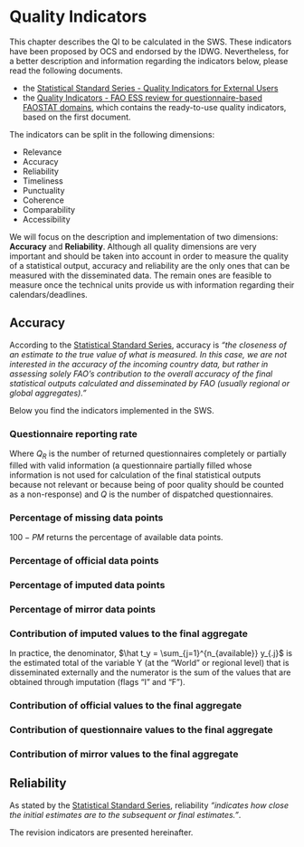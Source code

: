 # **Quality Indicators** {#qualityIndicators}

This chapter describes the QI to be calculated in the SWS. These indicators have been proposed by OCS and endorsed by the IDWG. Nevertheless, for a better description and information regarding the indicators below, please read the following documents.

- the [Statistical Standard Series - Quality Indicators for External Users](http://intranet.fao.org/fileadmin/user_upload/scp/SSS_Quality_Indicators__rev20201201_.pdf) 
- the [Quality Indicators - FAO ESS review for questionnaire-based FAOSTAT domains](documentation/Quality_indicators_DRAFT_v20190628 (003).docx), which contains the ready-to-use quality indicators, based on the first document.

The indicators can be split in the following dimensions:

- Relevance
- Accuracy
- Reliability
- Timeliness
- Punctuality
- Coherence
- Comparability
- Accessibility

We will focus on the description and implementation of two dimensions: **Accuracy** and **Reliability**. Although all quality dimensions are very important and should be taken into account in order to measure the quality of a statistical output, accuracy and reliability are the only ones that can be measured with the disseminated data. The remain ones are feasible to measure once the technical units provide us with information regarding their calendars/deadlines.

## Accuracy

According to the [Statistical Standard Series](http://intranet.fao.org/fileadmin/user_upload/scp/SSS_Quality_Indicators__rev20201201_.pdf), accuracy is *"the closeness of an estimate to the true value of what is measured. In this case, we are not interested in the accuracy of the incoming country data, but rather in assessing solely FAO’s contribution to the overall accuracy of the final statistical outputs calculated and disseminated by FAO (usually regional or global aggregates)."*

Below you find the indicators implemented in the SWS.

### Questionnaire reporting rate

\begin{equation} 
  QRR = \frac{Q_R}{Q} \times 100
\end{equation} 

Where $Q_R$ is the number of returned questionnaires completely or partially filled with valid information (a questionnaire partially filled whose information is not used for calculation of the final statistical outputs because not relevant or because being of poor quality should be counted as a non-response) and $Q$ is the number of dispatched questionnaires.

### Percentage of missing data points

\begin{equation} 
  PM = \frac{n_{Missing}}{n_{Relevant}} \times 100
\end{equation} 

$100-PM$ returns the percentage of available data points.


### Percentage of official data points

\begin{equation} 
  RO = \frac{n_{Official}}{n_{Available}} \times 100
\end{equation} 


### Percentage of imputed data points

\begin{equation} 
  RI = \frac{n_{Imputed}}{n_{Available}} \times 100
\end{equation} 

### Percentage of mirror data points

\begin{equation} 
  RM = \frac{n_{Mirror}}{n_{Available}} \times 100
\end{equation} 

### Contribution of imputed values to the final aggregate

\begin{equation} 
  CIVT = \frac{\sum_{j=1}^{n_I} y_{Ij} + \sum_{j=1}^{n_F} y_{Fj}}{\sum_{j=1}^{n_{available}} y_{.j}} \times 100
\end{equation} 


In practice, the denominator, $\hat t_y = \sum_{j=1}^{n_{available}} y_{.j}$ is the estimated total of the variable Y (at the “World” or regional level) that is disseminated externally and the numerator is the sum of the values that are obtained through imputation (flags “I” and “F”).


### Contribution of official values to the final aggregate

\begin{equation} 
  COVT = \frac{\sum_{j=1}^{n_{official}} y_{official}}{\sum_{j=1}^{n_{available}} y_{.j}} \times 100
\end{equation} 


### Contribution of questionnaire values to the final aggregate

\begin{equation} 
  CQVT = \frac{\sum_{j=1}^{n_{quest}} y_{quest}}{\sum_{j=1}^{n_{available}} y_{.j}} \times 100
\end{equation} 


### Contribution of mirror values to the final aggregate

\begin{equation} 
  CMVT = \frac{\sum_{j=1}^{n_{mirror}} y_{mirror}}{\sum_{j=1}^{n_{available}} y_{.j}} \times 100
\end{equation} 



## Reliability

As stated by the [Statistical Standard Series](http://intranet.fao.org/fileadmin/user_upload/scp/SSS_Quality_Indicators__rev20201201_.pdf), reliability *"indicates how close the initial estimates are to the subsequent or final estimates."*.

The revision indicators are presented hereinafter.

